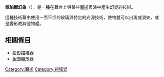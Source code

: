 {{multiple issues|
{{copyedit|time=2013-06-15T07:29:29+00:00}}
{{expand|time=2013-06-15T07:29:29+00:00}}
{{unreferenced|time=2013-06-15T07:29:29+00:00}}
}}
'''佩珀爾幻象'''（{{lang-en|Pepper's ghost}}），是一種在舞台上與某些[[魔術|魔術]]表演中產生幻覺的技術。

這種技術藉由使用一面平坦的玻璃與特定的光源技術，使物體可以出現或消失，或是變形成其他物體。

== 相關條目 ==
* [[投影描繪器|投影描繪器]]
* [[抬頭顯示器|抬頭顯示器]]

[[Category:魔術|Category:魔術]]
[[Category:視錯覺|Category:視錯覺]]